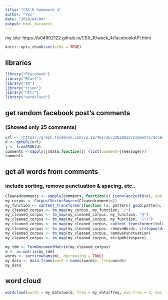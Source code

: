 ```yaml
---
title: "CSX_R homework 4"
author: "Ymc"
date: "2018/04/04"
output: html_document
---
```

my site: https://b04902122.github.io/CSX_R/week_4/facebookAPI.html
  
  ```r
knitr::opts_chunk$set(echo = TRUE)
```

## libraries

```r
library("Rfacebook")
library("RCurl")
library("tm")
library("rjson")
library("httr")
library("wordcloud")
```

## get random facebook post's comments
### (Showed only 25 comments)
```r
url <- "https://graph.facebook.com/v2.12/481716732028912/comments?access_token=EAACEdEose0cBAHHiGTsZCVUW4TgZAoXef1dGslM3ONasgyB4pHjprRCLeA06t9OlhZA66APWVPpu6ZCOZCLMUoCZAm2R5jZCkukyC2RwRPJ6WJ5BlBrZAXlE5XhjP1c6pWVIuKfADyCQ7HOYJ9waGED9gesyiI372VxExShZCpFTBfVWKsCSOEZBol1ijwT32OqRAZD&pretty=0&limit=25&after=NDU4NwZDZD"
d <- getURL(url)
j <- fromJSON(d)
comments <-sapply(j$data,function(j) {list(comment=j$message)})
comments
```
## get all words from comments
### include sorting, remove punctuation & spacing, etc..
```r
Cleanedcomments <- sapply(comments, function(x) iconv(enc2utf8(x), sub = "byte"))
my_corpus <- Corpus(VectorSource(Cleanedcomments))
my_function <- content_transformer(function (x, pattern) gsub(pattern, " ", x))
my_cleaned_corpus <- tm_map(my_corpus, my_function, "/")
my_cleaned_corpus <- tm_map(my_cleaned_corpus, my_function, "@")
my_cleaned_corpus <- tm_map(my_cleaned_corpus, my_function, "\\|")
my_cleaned_corpus <- tm_map(my_cleaned_corpus, content_transformer(tolower))
my_cleaned_corpus <- tm_map(my_cleaned_corpus, removeWords, c(stopwords("english")))
my_cleaned_corpus <- tm_map(my_cleaned_corpus, removePunctuation)
my_cleaned_corpus <- tm_map(my_cleaned_corpus, stripWhitespace)

my_tdm <- TermDocumentMatrix(my_cleaned_corpus)
m <- as.matrix(my_tdm)
words <- sort(rowSums(m), decreasing = TRUE)
my_data <- data.frame(word = names(words), freq=words)
my_data
```
## word cloud
```r
wordcloud(words = my_data$word, freq = my_data$freq, min.freq = 2, max.words = 300, random.order=FALSE, rot.per = 0.35, colors = brewer.pal(8, "Dark2"))
```
